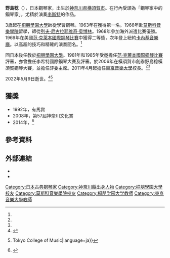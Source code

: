 {{Infobox musical artist
| Background     = non_vocal_instrumentalist
| name           = 野島 稔
| nationality    = {{JPN}}
| birth_date     = {{Birth date|1945|5|23}}
| birth_place    = {{JPN-EMP}}[[神奈川縣|神奈川縣]][[橫須賀市|橫須賀市]]
| death_date     = {{Death date and age|2022|5|9|1945|5|23}}
| alma_mater     = [[桐朋學園大學|桐朋學園大學]]<br>[[莫斯科音樂學院|莫斯科音樂學院]]
| Years_active   = 1963-2010s
| Genre          = [[古典音乐|古典音乐]]
| Occupation     = [[鋼琴家|鋼琴家]]
| Instrument     = [[鋼琴|鋼琴]]
| famous_works   = 
| awards         = 有馬賞<br>{{link-ja|日本藝術院賞|日本芸術院賞}}
}}
{{Japanese|japanese=野島 稔|kana=のじま みのる|romaji=Nojima Minoru}}
'''野島稔'''（{{bd|1945年|5月23日|2022年|5月9日|catIdx=N}}），日本鋼琴家，出生於[[神奈川県|神奈川県]][[横須賀市|横須賀市]]。在行內受頌為「鋼琴家中的鋼琴家」，尤精於演奏[[李斯特·费伦茨|李斯特]]的作品。

3歲起在[[桐朋學園大學|桐朋學園大學]]師從{{link-ja|井口愛子|井口愛子}}學習鋼琴。1963年在{{link-ja|日本音樂比賽|日本音楽コンクール}}獲得第一名。1966年赴[[莫斯科音樂學院|莫斯科音樂學院]]留學，師從[[列夫·尼古拉耶维奇·奥博林|列夫·尼古拉耶维奇·奥博林]]。1968年參加海外派遣比賽優勝。1969年在美國[[范·克萊本國際鋼琴比賽|范·克萊本國際鋼琴比賽]]中獲得二等獎，次年登上紐約[[卡內基音樂廳|卡內基音樂廳]]。以高超的技巧和精確的演奏聞名。<ref name=":0"/>

回日本後任教於[[桐朋學園大學|桐朋學園大學]]。1981年和1985年受邀擔任[[范·克萊本國際鋼琴比賽|范·克萊本國際鋼琴比賽]]評審，亦曾擔任李希特國際鋼琴大賽及{{link-ja|仙台國際音樂大賽|仙台国際音楽コンクール}}評審。於2006年在橫須賀市創辦野島稔橫須賀鋼琴大賽，並擔任評委主席。2011年4月起擔任[[東京音樂大學|東京音樂大學]]校長。<ref name=":0"/><ref name=":1"/>

2022年5月9日逝世。<ref name=":0">{{Cite web|title=国際的ピアニストの野島稔さん死去、７６歳…東京音楽大学長 : 音楽 : エンタメ・文化 : ニュース|url=https://www.yomiuri.co.jp/culture/music/20220509-OYT1T50153/|access-date=2022-05-11|date=2022-05-09|work=読売新聞オンライン|language=ja}}</ref><ref  name=":1">{{Cite web|title=【訃報】野島稔学長ご逝去のお知らせ|url=https://www.tokyo-ondai.ac.jp/information/22964.php|access-date=2022-05-11|date=2022-05-09|work=東京音楽大学 TCM {{!}} Tokyo College of Music|language=ja}}</ref>

== 獲獎 ==
* 1992年，有馬賞
* 2008年，第57屆神奈川文化賞
* 2014年，{{link-ja|日本藝術院賞|日本芸術院賞}}<ref>{{Cite web|title=野島 稔 (Minoru NOJIMA) - マイポータル|url=https://researchmap.jp/mnojima42|access-date=2022-05-11|work=researchmap.jp}}</ref>

== 參考資料 ==
{{reflist}}

== 外部連結 ==
* {{YouTube|c=UCDrBfX4d74XigVMMu5B75MQ|野島稔}}
* {{Discogs artist|2612570}}

{{Authority control}}
{{DEFAULTSORT:nojima minoru}}
[[Category:日本古典钢琴家|Category:日本古典钢琴家]]
[[Category:神奈川縣出身人物|Category:神奈川縣出身人物]]
[[Category:桐朋學園大學校友|Category:桐朋學園大學校友]]
[[Category:莫斯科音樂學院校友|Category:莫斯科音樂學院校友]]
[[Category:桐朋学园大学教师|Category:桐朋学园大学教师]]
[[Category:東京音樂大學教師|Category:東京音樂大學教師]]